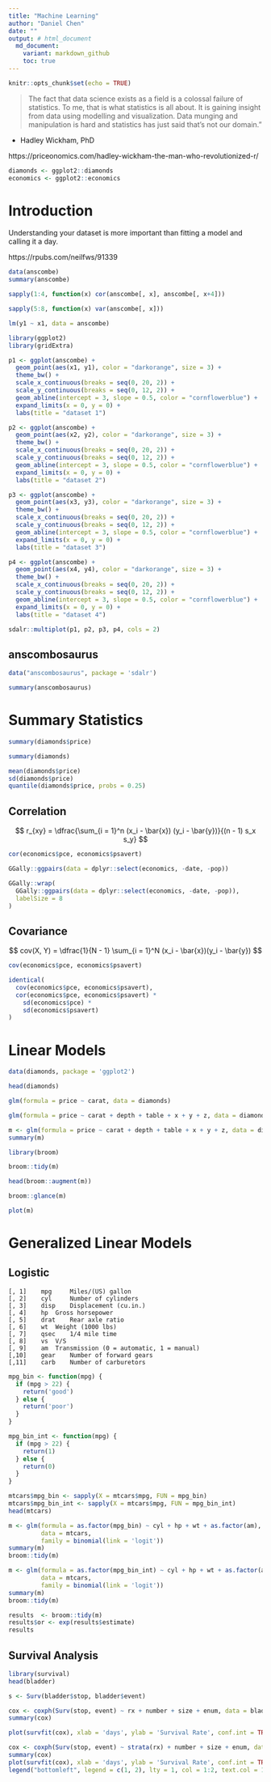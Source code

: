 ```yaml
---
title: "Machine Learning"
author: "Daniel Chen"
date: ""
output: # html_document
  md_document:
    variant: markdown_github
    toc: true
---
```


```r
knitr::opts_chunk$set(echo = TRUE)
```

> The fact that data science exists as a field is a colossal failure of statistics. To me, that is what statistics is all about. It is gaining insight from data using modelling and visualization. Data munging and manipulation is hard and statistics has just said that’s not our domain.”

- Hadley Wickham, PhD

https://priceonomics.com/hadley-wickham-the-man-who-revolutionized-r/

```r
diamonds <- ggplot2::diamonds
economics <- ggplot2::economics
```

# Introduction

Understanding your dataset is more important than fitting a model and calling it a day.

https://rpubs.com/neilfws/91339

```r
data(anscombe)
summary(anscombe)
```

```r
sapply(1:4, function(x) cor(anscombe[, x], anscombe[, x+4]))
```

```r
sapply(5:8, function(x) var(anscombe[, x]))
```

```r
lm(y1 ~ x1, data = anscombe)
```

```r
library(ggplot2)
library(gridExtra)

p1 <- ggplot(anscombe) +
  geom_point(aes(x1, y1), color = "darkorange", size = 3) +
  theme_bw() +
  scale_x_continuous(breaks = seq(0, 20, 2)) +
  scale_y_continuous(breaks = seq(0, 12, 2)) +
  geom_abline(intercept = 3, slope = 0.5, color = "cornflowerblue") +
  expand_limits(x = 0, y = 0) +
  labs(title = "dataset 1")

p2 <- ggplot(anscombe) +
  geom_point(aes(x2, y2), color = "darkorange", size = 3) +
  theme_bw() +
  scale_x_continuous(breaks = seq(0, 20, 2)) +
  scale_y_continuous(breaks = seq(0, 12, 2)) +
  geom_abline(intercept = 3, slope = 0.5, color = "cornflowerblue") +
  expand_limits(x = 0, y = 0) +
  labs(title = "dataset 2")

p3 <- ggplot(anscombe) +
  geom_point(aes(x3, y3), color = "darkorange", size = 3) +
  theme_bw() +
  scale_x_continuous(breaks = seq(0, 20, 2)) +
  scale_y_continuous(breaks = seq(0, 12, 2)) +
  geom_abline(intercept = 3, slope = 0.5, color = "cornflowerblue") +
  expand_limits(x = 0, y = 0) +
  labs(title = "dataset 3")

p4 <- ggplot(anscombe) +
  geom_point(aes(x4, y4), color = "darkorange", size = 3) +
  theme_bw() +
  scale_x_continuous(breaks = seq(0, 20, 2)) +
  scale_y_continuous(breaks = seq(0, 12, 2)) +
  geom_abline(intercept = 3, slope = 0.5, color = "cornflowerblue") +
  expand_limits(x = 0, y = 0) +
  labs(title = "dataset 4")

sdalr::multiplot(p1, p2, p3, p4, cols = 2)
```

## anscombosaurus

```r
data("anscombosaurus", package = 'sdalr')

summary(anscombosaurus)
```

# Summary Statistics

```r
summary(diamonds$price)
```

```r
summary(diamonds)
```

```r
mean(diamonds$price)
sd(diamonds$price)
quantile(diamonds$price, probs = 0.25)
```

## Correlation

$$
r_{xy} = \dfrac{\sum_{i = 1}^n (x_i - \bar{x}) (y_i - \bar{y})}{(n - 1) s_x s_y}
$$

```r
cor(economics$pce, economics$psavert)
```

```r
GGally::ggpairs(data = dplyr::select(economics, -date, -pop))
```

```r
GGally::wrap(
  GGally::ggpairs(data = dplyr::select(economics, -date, -pop)),
  labelSize = 8
)
```

## Covariance

$$
cov(X, Y) = \dfrac{1}{N - 1} \sum_{i = 1}^N (x_i - \bar{x})(y_i - \bar{y})
$$

```r
cov(economics$pce, economics$psavert)
```

```r
identical(
  cov(economics$pce, economics$psavert),
  cor(economics$pce, economics$psavert) *
    sd(economics$pce) *
    sd(economics$psavert)
)
```

# Linear Models

```r
data(diamonds, package = 'ggplot2')
```

```r
head(diamonds)
```


```r
glm(formula = price ~ carat, data = diamonds)
```

```r
glm(formula = price ~ carat + depth + table + x + y + z, data = diamonds)
```

```r
m <- glm(formula = price ~ carat + depth + table + x + y + z, data = diamonds)
summary(m)
```

```r
library(broom)

broom::tidy(m)

head(broom::augment(m))

broom::glance(m)
```

```r
plot(m)
```

# Generalized Linear Models

## Logistic

```
[, 1]	 mpg	 Miles/(US) gallon
[, 2]	 cyl	 Number of cylinders
[, 3]	 disp	 Displacement (cu.in.)
[, 4]	 hp	 Gross horsepower
[, 5]	 drat	 Rear axle ratio
[, 6]	 wt	 Weight (1000 lbs)
[, 7]	 qsec	 1/4 mile time
[, 8]	 vs	 V/S
[, 9]	 am	 Transmission (0 = automatic, 1 = manual)
[,10]	 gear	 Number of forward gears
[,11]	 carb	 Number of carburetors
```

```r
mpg_bin <- function(mpg) {
  if (mpg > 22) {
    return('good')
  } else {
    return('poor')
  }
}

mpg_bin_int <- function(mpg) {
  if (mpg > 22) {
    return(1)
  } else {
    return(0)
  }
}

mtcars$mpg_bin <- sapply(X = mtcars$mpg, FUN = mpg_bin)
mtcars$mpg_bin_int <- sapply(X = mtcars$mpg, FUN = mpg_bin_int)
head(mtcars)
```

```r
m <- glm(formula = as.factor(mpg_bin) ~ cyl + hp + wt + as.factor(am),
         data = mtcars,
         family = binomial(link = 'logit'))
summary(m)
broom::tidy(m)
```

```r
m <- glm(formula = as.factor(mpg_bin_int) ~ cyl + hp + wt + as.factor(am),
         data = mtcars,
         family = binomial(link = 'logit'))
summary(m)
broom::tidy(m)
```

```r
results  <- broom::tidy(m)
results$or <- exp(results$estimate)
results
```

## Survival Analysis

```r
library(survival)
head(bladder)
```

```r
s <- Surv(bladder$stop, bladder$event)
```

```r
cox <- coxph(Surv(stop, event) ~ rx + number + size + enum, data = bladder)
summary(cox)
```

```r
plot(survfit(cox), xlab = 'days', ylab = 'Survival Rate', conf.int = TRUE)
```

```r
cox <- coxph(Surv(stop, event) ~ strata(rx) + number + size + enum, data = bladder)
summary(cox)
plot(survfit(cox), xlab = 'days', ylab = 'Survival Rate', conf.int = TRUE, col = 1:2)
legend("bottomleft", legend = c(1, 2), lty = 1, col = 1:2, text.col = 1:2, title = 'rx')
```

